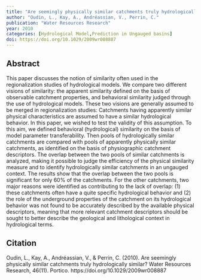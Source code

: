 ```yaml
---
title: "Are seemingly physically similar catchments truly hydrologically similar?"
author: "Oudin, L., Kay, A., Andréassian, V., Perrin, C."
publication: "Water Resources Research"
year: 2010
categories: [Hydrological Model,Prediction in Ungauged basins]
doi: https://doi.org/10.1029/2009wr008887
---
```


## Abstract

This paper discusses the notion of similarity often used in the regionalization studies of hydrological models. We compare two different visions of similarity: the apparent similarity defined on the basis of observable catchment properties, and behavioral similarity judged through the use of hydrological models. These two visions are generally assumed to be merged in regionalization studies: Catchments having apparently similar physical characteristics are assumed to have a similar hydrological behavior. In this paper, we wished to test the validity of this assumption. To this aim, we defined behavioral (hydrological) similarity on the basis of model parameter transferability. Then pools of hydrologically similar catchments are compared with pools of apparently physically similar catchments, as identified on the basis of physiographic catchment descriptors. The overlap between the two pools of similar catchments is analyzed, making it possible to judge the efficiency of the physical similarity measure and to identify hydrologically similar catchments in an ungauged context. The results show that the overlap between the two pools is significant for only 60% of the catchments. For the other catchments, two major reasons were identified as contributing to the lack of overlap: (1) these catchments often have a quite specific hydrological behavior and (2) the role of the underground properties of the catchment on its hydrological behavior was not found to be accurately described by the available physical descriptors, meaning that more relevant catchment descriptors should be sought to better describe the geological and lithological context in hydrological terms.

## Citation

Oudin, L., Kay, A., Andréassian, V., & Perrin, C. (2010). Are seemingly physically similar catchments truly hydrologically similar? Water Resources Research, 46(11). Portico. https://doi.org/10.1029/2009wr008887
